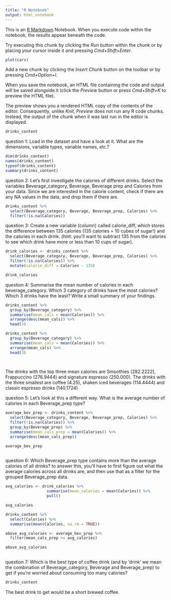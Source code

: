 ```yaml
---
title: "R Notebook"
output: html_notebook
---
```


This is an [R Markdown](http://rmarkdown.rstudio.com) Notebook. When you execute code within the notebook, the results appear beneath the code. 

Try executing this chunk by clicking the *Run* button within the chunk or by placing your cursor inside it and pressing *Cmd+Shift+Enter*. 

```r
plot(cars)
```

Add a new chunk by clicking the *Insert Chunk* button on the toolbar or by pressing *Cmd+Option+I*.

When you save the notebook, an HTML file containing the code and output will be saved alongside it (click the *Preview* button or press *Cmd+Shift+K* to preview the HTML file). 

The preview shows you a rendered HTML copy of the contents of the editor. Consequently, unlike *Knit*, *Preview* does not run any R code chunks. Instead, the output of the chunk when it was last run in the editor is displayed.

```r
drinks_content


```
question 1: Load in the dataset and have a look at it. What are the dimensions, variable types, variable names, etc.?

```r
dim(drinks_content)
names(drinks_content)
typeof(drinks_content)
summary(drinks_content)
```
question 2: Let’s first investigate the calories of different drinks. Select the variables Beverage_category, Beverage, Beverage prep and Calories from your data. Since we are interested in the calorie content, check if there are any NA values in the data, and drop them if there are.

```r
drinks_content %>% 
  select(Beverage_category, Beverage, Beverage_prep, Calories) %>% 
  filter(!is.na(Calories))
```

question 3: Create a new variable (column) called calorie_diff, which stores the difference between 135 calories (135 calories = 10 cubes of sugar!) and the calories in each drink. (hint: you’ll want to subtract 135 from the calories to see which drink have more or less than 10 cups of sugar).

```r
drink_calories <- drinks_content %>% 
  select(Beverage_category, Beverage, Beverage_prep, Calories) %>% 
  filter(!is.na(Calories)) %>% 
  mutate(calorie_diff = Calories - 135)

drink_calories
```

question 4: Summarise the mean number of calories in each beverage_category. Which 3 category of drinks have the most calories? Which 3 drinks have the least? Write a small summary of your findings.

```r
drinks_content %>% 
  group_by(Beverage_category) %>% 
  summarise(mean_cals = mean(Calories)) %>% 
  arrange(desc(mean_cals)) %>% 
  head(3)

drinks_content %>% 
  group_by(Beverage_category) %>% 
  summarise(mean_cals = mean(Calories)) %>% 
  arrange(mean_cals) %>% 
  head(3)

  
```
The drinks with the top three mean calories are Smoothies (282.2222), Frappuccino (276.9444)
and signature espresso (250.000). The drinks with the three smallest are coffee (4.25),
shaken iced beverages (114.4444) and classic espresso drinks (140.1724)

question 5: Let’s look at this a different way. What is the average number of calories in each Beverage_prep type?

```r
average_bev_prep <- drinks_content %>% 
  select(Beverage_category, Beverage, Beverage_prep, Calories) %>% 
  filter(!is.na(Calories)) %>% 
  group_by(Beverage_prep) %>% 
  summarise(mean_cals_prep = mean(Calories)) %>% 
  arrange(desc(mean_cals_prep))

average_bev_prep
  
```



question 6: Which Beverage_prep type contains more than the average calories of all drinks?
 to answer this, you’ll have to first figure out what the average calories across all drinks are, and then use that as a filter for the grouped Beverage_prep data.

```r
avg_calories <- drink_calories %>%
                  summarise(mean_calories = mean(Calories)) %>%
                  pull()

avg_calories
```


```r
drinks_content %>% 
  select(Calories) %>% 
  summarise(mean(Calories, na.rm = TRUE))

above_avg_calories <- average_bev_prep %>%
  filter(mean_cals_prep >= avg_calories)

above_avg_calories
 
```

question 7: Which is the best type of coffee drink (and by ‘drink’ we mean the combination of Beverage_category, Beverage and Beverage_prep) to get if you’re worried about consuming too many calories?

```r
drinks_content
```
The best drink to get would be a short brewed coffee.  


